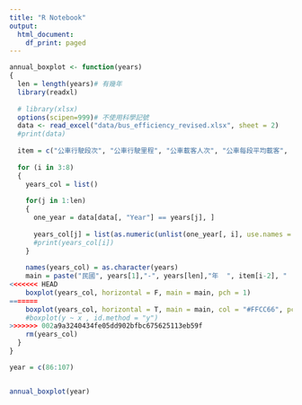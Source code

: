 ```yaml
---
title: "R Notebook"
output:
  html_document:
    df_print: paged
---
```


```r
annual_boxplot <- function(years)
{
  len = length(years)# 有幾年
  library(readxl)
  
  # library(xlsx)
  options(scipen=999)# 不使用科學記號
  data <- read_excel("data/bus_efficiency_revised.xlsx", sheet = 2)
  #print(data)
  
  item = c("公車行駛段次", "公車行駛里程", "公車載客人次", "公車每段平均載客", "客運收入", "公車每車公里營收")
  
  for (i in 3:8)
  {
    years_col = list()
    
    for(j in 1:len)
    {
      one_year = data[data[, "Year"] == years[j], ]
    
      years_col[j] = list(as.numeric(unlist(one_year[, i], use.names = F)))
      #print(years_col[i])
    }
    
    names(years_col) = as.character(years)
    main = paste("民國", years[1],"-", years[len],"年  ", item[i-2], "  箱形圖")
<<<<<<< HEAD
    boxplot(years_col, horizontal = F, main = main, pch = 1)
=======
    boxplot(years_col, horizontal = T, main = main, col = "#FFCC66", pch = 1)
    #boxplot(y ~ x , id.method = "y")
>>>>>>> 002a9a3240434fe05dd902bfbc675625113eb59f
    rm(years_col)
  }
}

```


```r
year = c(86:107)


annual_boxplot(year)
```

